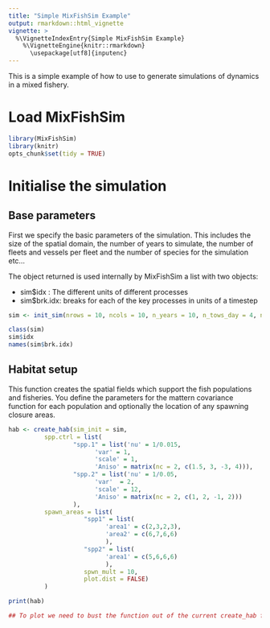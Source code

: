 ```yaml
---
title: "Simple MixFishSim Example"
output: rmarkdown::html_vignette
vignette: >
  %\VignetteIndexEntry{Simple MixFishSim Example}
    %\VignetteEngine{knitr::rmarkdown}
      \usepackage[utf8]{inputenc}
---
```


This is a simple example of how to use \textbf{'MixFishSim'} to generate simulations of dynamics in a mixed fishery.

# Load MixFishSim

```r
library(MixFishSim)
library(knitr)
opts_chunk$set(tidy = TRUE)

```

# Initialise the simulation

## Base parameters

First we specify the basic parameters of the simulation. This includes the size of the spatial domain, the number of years to simulate, the number of fleets and vessels per fleet and the number of species for the simulation etc... 

The object returned is used internally by MixFishSim a list with two objects: 

* sim$idx : The different units of different processes 
* sim$brk.idx: breaks for each of the key processes in units of a timestep

```r

sim <- init_sim(nrows = 10, ncols = 10, n_years = 10, n_tows_day = 4, n_days_wk_fished = 5, n_fleets = 5, n_vessels = 2, n_species = 2, move_freq = 2)

class(sim)
sim$idx
names(sim$brk.idx)

```

## Habitat setup

This function creates the spatial fields which support the fish populations and fisheries. You define the parameters for the mattern covariance function for each population and optionally the location of any spawning closure areas.

```r

hab <- create_hab(sim_init = sim, 
		  spp.ctrl = list(
				  "spp.1" = list('nu' = 1/0.015,
						'var' = 1,
						'scale' = 1,
						'Aniso' = matrix(nc = 2, c(1.5, 3, -3, 4))),
				  "spp.2" = list('nu' = 1/0.05,
						'var'  = 2,
						'scale' = 12,
						'Aniso' = matrix(nc = 2, c(1, 2, -1, 2)))
				  ),
		  spawn_areas = list(
				     "spp1" = list(
						   'area1' = c(2,3,2,3),
						   'area2' = c(6,7,6,6)
						   ),
				     "spp2" = list(
						   'area1' = c(5,6,6,6)
						   ),
				     spwn_mult = 10, 
				     plot.dist = FALSE)
		  )

print(hab)

## To plot we need to bust the function out of the current create_hab function!!


```

